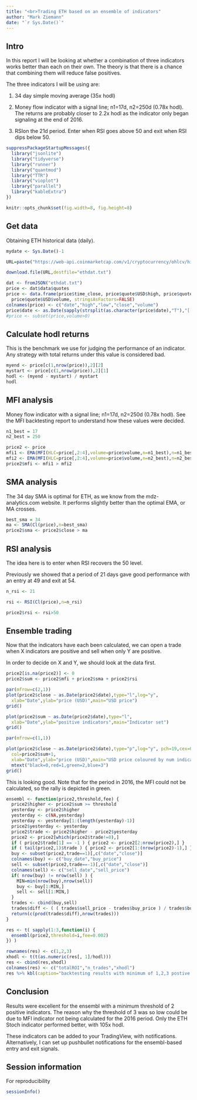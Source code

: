 ```yaml
---
title: "<br>Trading ETH based on an ensemble of indicators"
author: "Mark Ziemann"
date: "`r Sys.Date()`"
---
```


## Intro

In this report I will be looking at whether a combination of three indicators works better than
each on their own. 
The theory is that there is a chance that combining them will reduce false positives.

The three indicators I will be using are:

1. 34 day simple moving average (35x hodl)

2. Money flow indicator with a signal line; n1=17d, n2=250d (0.78x hodl).
The returns are probably closer to 2.2x hodl as the indicator only began signaling at the end of 2016.

3. RSIon the 21d period.
Enter when RSI goes above 50 and exit when RSI dips below 50.

```r

suppressPackageStartupMessages({
  library("jsonlite")
  library("tidyverse")
  library("runner")
  library("quantmod")
  library("TTR")
  library("vioplot")
  library("parallel")
  library("kableExtra")
})

knitr::opts_chunk$set(fig.width=8, fig.height=8) 

```

## Get data

Obtaining ETH historical data (daily).

```r

mydate <- Sys.Date()-1

URL=paste("https://web-api.coinmarketcap.com/v1/cryptocurrency/ohlcv/historical?symbol=ETH&convert=USD&interval=daily&time_start=2013-06-01&time_end=",mydate,sep="")

download.file(URL,destfile="ethdat.txt")

dat <- fromJSON("ethdat.txt")
price <- dat$data$quotes
price <- data.frame(price$time_close, price$quote$USD$high, price$quote$USD$low, price$quote$USD$close,
  price$quote$USD$volume, stringsAsFactors=FALSE)
colnames(price) <- c("date","high","low","close","volume")
price$date <- as.Date(sapply(strsplit(as.character(price$date),"T"),"[[",1))
#price <- subset(price,volume>0)

```

## Calculate hodl returns

This is the benchmark we use for judging the performance of an indicator. 
Any strategy with total returns under this value is considered bad.

```r

myend <- price[c(1,nrow(price)),2][2] 
mystart <- price[c(1,nrow(price)),2][1] 
hodl <- (myend - mystart) / mystart
hodl

```

## MFI analysis

Money flow indicator with a signal line; n1=17d, n2=250d (0.78x hodl).
See the MFI backtesting report to understand how these values were decided.

```r

n1_best = 17
n2_best = 250

price2 <- price
mfi1 <- EMA(MFI(HLC=price[,2:4],volume=price$volume,n=n1_best),n=n1_best)
mfi2 <- EMA(MFI(HLC=price[,2:4],volume=price$volume,n=n2_best),n=n2_best)
price2$mfi <- mfi1 > mfi2

```

## SMA analysis

The 34 day SMA is optimal for ETH, as we know from the mdz-analytics.com website.
It performs slightly better than the optimal EMA, or MA crosses.

```r

best_sma = 34
ma <- SMA(Cl(price),n=best_sma)
price2$sma <- price2$close > ma

```

## RSI analysis

The idea here is to enter when  RSI recovers the 50 level.

Previously we showed that a period of 21 days gave good performance with an entry at 49 and exit at 54.

```r

n_rsi <- 21

rsi <- RSI(Cl(price),n=n_rsi)

price2$rsi <- rsi>50

```

## Ensemble trading

Now that the indicators have each been calculated, we can open a trade when X indicators are positive and sell when only Y are positive.

In order to decide on X and Y, we should look at the data first.

```r

price2[is.na(price2)] <- 0
price2$sum <- price2$mfi + price2$sma + price2$rsi

par(mfrow=c(2,1))
plot(price2$close ~ as.Date(price2$date),type="l",log="y",
  xlab="Date",ylab="price (USD)",main="USD price")
grid()

plot(price2$sum ~ as.Date(price2$date),type="l",
  xlab="Date",ylab="positive indicators",main="Indicator set")
grid()

par(mfrow=c(1,1))

plot(price2$close ~ as.Date(price2$date),type="p",log="y", pch=19,cex=0.5,
  col=price2$sum+1,
  xlab="Date",ylab="price (USD)",main="USD price coloured by num indicators")
  mtext("black=0,red=1,green=2,blue=3")
grid()

```

This is looking good. 
Note that for the period in 2016, the MFI could not be calculated, so the rally is depicted in green.

```r

ensembl <- function(price2,threshold,fee) {
  price2$higher <- price2$sum >= threshold
  yesterday <- price2$higher
  yesterday <- c(NA,yesterday)
  yesterday <- yesterday[1:(length(yesterday)-1)]
  price2$yesterday <- yesterday
  price2$trade <- price2$higher - price2$yesterday
  price2 <- price2[which(price2$trade!=0),]
  if ( price2$trade[1] == -1 ) { price2 <- price2[2:nrow(price2),] }
  if ( tail(price2,1)$trade ) { price2 <- price2[1:(nrow(price2)-1),] }
  buy <- subset(price2,trade==1)[,c("date","close")]
  colnames(buy) <- c("buy_date","buy_price")
  sell <- subset(price2,trade==-1)[,c("date","close")]
  colnames(sell) <- c("sell_date","sell_price")
  if( nrow(buy) != nrow(sell) ) {
    MIN=min(nrow(buy),nrow(sell))
    buy <- buy[1:MIN,]
    sell <- sell[1:MIN,]
  }
  trades <- cbind(buy,sell)
  trades$diff <- ( ( trades$sell_price - trades$buy_price ) / trades$buy_price ) +1 - ( 2 * fee )
  return(c(prod(trades$diff),nrow(trades)))
}

res <- t( sapply(1:3,function(i) {
  ensembl(price2,threshold=i,fee=0.002)
}) )

rownames(res) <- c(1,2,3)
xhodl <- t(t(as.numeric(res[, 1]/hodl)))
res <- cbind(res,xhodl)
colnames(res) <- c("totalROI","n_trades","xhodl")
res %>% kbl(caption="backtesting results with minimum of 1,2,3 postive indicators") %>%  kable_paper("hover", full_width = F)

```

## Conclusion

Results were excellent for the ensembl with a minimum threshold of 2 positive indicators.
The reason why the threshold of 3 was so low could be due to MFI indicator not being calculated for the 2016 period.
Only the ETH Stoch indicator performed better, with 105x hodl.

These indicators can be added to your TradingView, with notifications.
Alternatively, I can set up pushbullet notifications for the ensembl-based entry and exit signals.

## Session information

For reproducibility

```r

sessionInfo()

```
